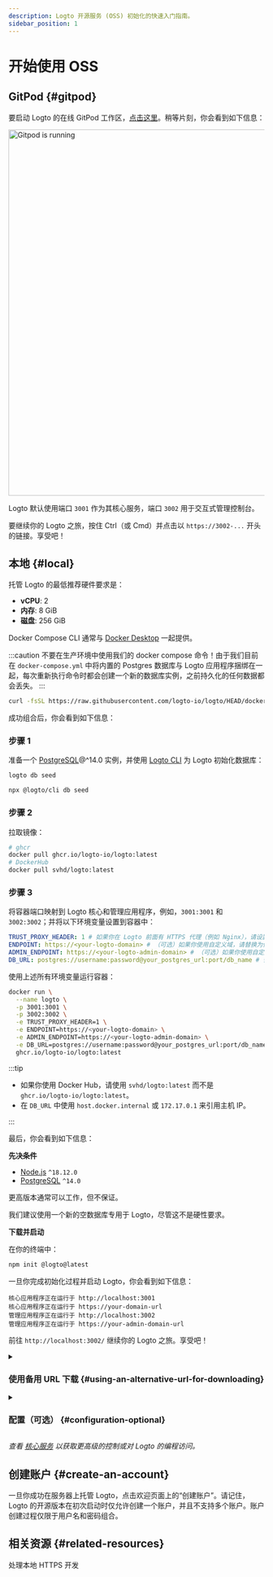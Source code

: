 ```yaml
---
description: Logto 开源服务 (OSS) 初始化的快速入门指南。
sidebar_position: 1
---
```




# 开始使用 OSS

## GitPod \{#gitpod}

要启动 Logto 的在线 GitPod 工作区，<a href="https://gitpod.io/#https://github.com/logto-io/demo" target="_blank" rel="noopener">点击这里</a>。稍等片刻，你会看到如下信息：

<p>
  <img src={gitpodRunning} alt="Gitpod is running" width="720px" style={{ borderRadius: '4px' }} />
</p>

Logto 默认使用端口 `3001` 作为其核心服务，端口 `3002` 用于交互式管理控制台。

要继续你的 Logto 之旅，按住 Ctrl（或 Cmd）并点击以 `https://3002-...` 开头的链接。享受吧！

## 本地 \{#local}

托管 Logto 的最低推荐硬件要求是：

- **vCPU**: 2
- **内存**: 8 GiB
- **磁盘**: 256 GiB

<Tabs>

<TabItem value="docker-compose" label="Docker Compose">

Docker Compose CLI 通常与 [Docker Desktop](https://www.docker.com/products/docker-desktop) 一起提供。

:::caution
不要在生产环境中使用我们的 docker compose 命令！由于我们目前在 `docker-compose.yml` 中将内置的 Postgres 数据库与 Logto 应用程序捆绑在一起，每次重新执行命令时都会创建一个新的数据库实例，之前持久化的任何数据都会丢失。
:::

```bash
curl -fsSL https://raw.githubusercontent.com/logto-io/logto/HEAD/docker-compose.yml | docker compose -p logto -f - up
```

成功组合后，你会看到如下信息：

</TabItem>

<TabItem value="docker" label="Docker">

<h3>步骤 1</h3>

准备一个 [PostgreSQL](https://www.postgresql.org/)@^14.0 实例，并使用 [Logto CLI](/logto-oss/using-cli) 为 Logto 初始化数据库：

<Tabs groupId="cmd">

  <TabItem value="cli" label="CLI">

```bash
logto db seed
```

  </TabItem>
  <TabItem value="npx" label="npx">

```bash
npx @logto/cli db seed
```

  </TabItem>

</Tabs>

<h3>步骤 2</h3>

拉取镜像：

```bash
# ghcr
docker pull ghcr.io/logto-io/logto:latest
# DockerHub
docker pull svhd/logto:latest
```

<h3>步骤 3</h3>

将容器端口映射到 Logto 核心和管理应用程序，例如，`3001:3001` 和 `3002:3002`；并将以下环境变量设置到容器中：

```yml
TRUST_PROXY_HEADER: 1 # 如果你在 Logto 前面有 HTTPS 代理（例如 Nginx），请设置为 1
ENDPOINT: https://<your-logto-domain> # （可选）如果你使用自定义域，请替换为你的 Logto 端点 URL
ADMIN_ENDPOINT: https://<your-logto-admin-domain> # （可选）如果你使用自定义域，请替换为你的 Logto 管理 URL
DB_URL: postgres://username:password@your_postgres_url:port/db_name # 替换为你的 Postgres DSN
```

使用上述所有环境变量运行容器：

```bash
docker run \
  --name logto \
  -p 3001:3001 \
  -p 3002:3002 \
  -e TRUST_PROXY_HEADER=1 \
  -e ENDPOINT=https://<your-logto-domain> \
  -e ADMIN_ENDPOINT=https://<your-logto-admin-domain> \
  -e DB_URL=postgres://username:password@your_postgres_url:port/db_name \
  ghcr.io/logto-io/logto:latest
```

:::tip

- 如果你使用 Docker Hub，请使用 `svhd/logto:latest` 而不是 `ghcr.io/logto-io/logto:latest`。
- 在 `DB_URL` 中使用 `host.docker.internal` 或 `172.17.0.1` 来引用主机 IP。

:::

最后，你会看到如下信息：

</TabItem>

<TabItem value="npm" label="npm-init">

**先决条件**

- [Node.js](https://nodejs.org/) `^18.12.0`
- [PostgreSQL](https://postgresql.org/) `^14.0`

更高版本通常可以工作，但不保证。

我们建议使用一个新的空数据库专用于 Logto，尽管这不是硬性要求。

**下载并启动**

在你的终端中：

```bash
npm init @logto@latest
```

一旦你完成初始化过程并启动 Logto，你会看到如下信息：

</TabItem>

</Tabs>

```text
核心应用程序正在运行于 http://localhost:3001
核心应用程序正在运行于 https://your-domain-url
管理应用程序正在运行于 http://localhost:3002
管理应用程序正在运行于 https://your-admin-domain-url
```

前往 `http://localhost:3002/` 继续你的 Logto 之旅。享受吧！

<details>

<summary>

### 使用备用 URL 下载 \{#using-an-alternative-url-for-downloading}

</summary>

如果你想为 Logto zip 文件指定一个 URL，请使用 `--download-url` 选项。例如：

```
npm init @logto@latest -- --download-url=https://github.com/logto-io/logto/releases/download/v1.2.2/logto.tar.gz
```

注意需要额外的 `--` 以便 NPM 传递参数。

</details>

<details>

<summary>

### 配置（可选） \{#configuration-optional}

</summary>

Logto 使用环境变量进行配置，并支持 `.env` 文件。有关详细用法和完整变量列表，请参见 [配置](/concepts/core-service/configuration)。

</details>

_查看 [核心服务](/concepts/core-service) 以获取更高级的控制或对 Logto 的编程访问。_

## 创建账户 \{#create-an-account}

一旦你成功在服务器上托管 Logto，点击欢迎页面上的“创建账户”。请记住，Logto 的开源版本在初次启动时仅允许创建一个账户，并且不支持多个账户。账户创建过程仅限于用户名和密码组合。

## 相关资源 \{#related-resources}

<Url href="https://blog.logto.io/local-https">处理本地 HTTPS 开发</Url>
